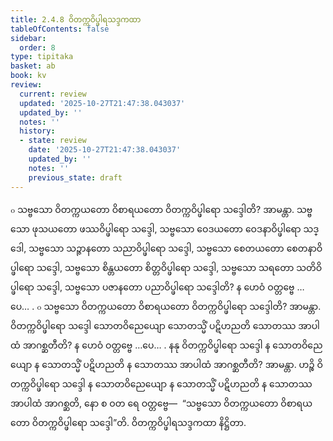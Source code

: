 ```yaml
---
title: 2.4.8 ဝိတက္ကဝိပ္ဖါရသဒ္ဒကထာ
tableOfContents: false
sidebar:
  order: 8
type: tipitaka
basket: ab
book: kv
review:
  current: review
  updated: '2025-10-27T21:47:38.043037'
  updated_by: ''
  notes: ''
  history:
  - state: review
    date: '2025-10-27T21:47:38.043037'
    updated_by: ''
    notes: ''
    previous_state: draft
---
```



<ReviewStatus review={frontmatter.review} showDetails={true} />

<HypothesisAnnotation frontmatter={frontmatter} />

<DynamicBreadcrumb />

<Division number="563" book="kv" e="ch" v="32" p="304">

<Paragraph number="1907" book="kv">
๐ သဗ္ဗသော ဝိတက္ကယတော ဝိစာရယတော ဝိတက္ကဝိပ္ဖါရော သဒ္ဒေါတိ? အာမန္တာ. သဗ္ဗသော ဖုသယတော ဖဿဝိပ္ဖါရော သဒ္ဒေါ, သဗ္ဗသော ဝေဒယတော ဝေဒနာဝိပ္ဖါရော သဒ္ဒေါ, သဗ္ဗသော သဉ္ဇာနတော သညာဝိပ္ဖါရော သဒ္ဒေါ, သဗ္ဗသော စေတယတော စေတနာဝိပ္ဖါရော သဒ္ဒေါ, သဗ္ဗသော စိန္တယတော စိတ္တဝိပ္ဖါရော သဒ္ဒေါ, သဗ္ဗသော သရတော သတိဝိပ္ဖါရော သဒ္ဒေါ, သဗ္ဗသော ပဇာနတော ပညာဝိပ္ဖါရော သဒ္ဒေါတိ? န ဟေဝံ ဝတ္တဗ္ဗေ …ပေ… .
</Paragraph>

<Paragraph number="1908" book="kv">
๐ သဗ္ဗသော ဝိတက္ကယတော ဝိစာရယတော ဝိတက္ကဝိပ္ဖါရော သဒ္ဒေါတိ? အာမန္တာ. ဝိတက္ကဝိပ္ဖါရော သဒ္ဒေါ သောတဝိညေယျော သောတသ္မိံ ပဋိဟညတိ သောတဿ အာပါထံ အာဂစ္ဆတီတိ? န ဟေဝံ ဝတ္တဗ္ဗေ …ပေ… . နနု ဝိတက္ကဝိပ္ဖါရော သဒ္ဒေါ န သောတဝိညေယျော န သောတသ္မိံ ပဋိဟညတိ န သောတဿ အာပါထံ အာဂစ္ဆတီတိ? အာမန္တာ. ဟဉ္စိ ဝိတက္ကဝိပ္ဖါရော သဒ္ဒေါ န သောတဝိညေယျော န သောတသ္မိံ ပဋိဟညတိ န သောတဿ အာပါထံ အာဂစ္ဆတိ, နော စ ဝတ ရေ ဝတ္တဗ္ဗေ—  “သဗ္ဗသော ဝိတက္ကယတော ဝိစာရယတော ဝိတက္ကဝိပ္ဖါရော သဒ္ဒေါ”တိ.

</Paragraph>
</Division>

<Paragraph number="1909" type="center" book="kv">
ဝိတက္ကဝိပ္ဖါရသဒ္ဒကထာ နိဋ္ဌိတာ.
</Paragraph>